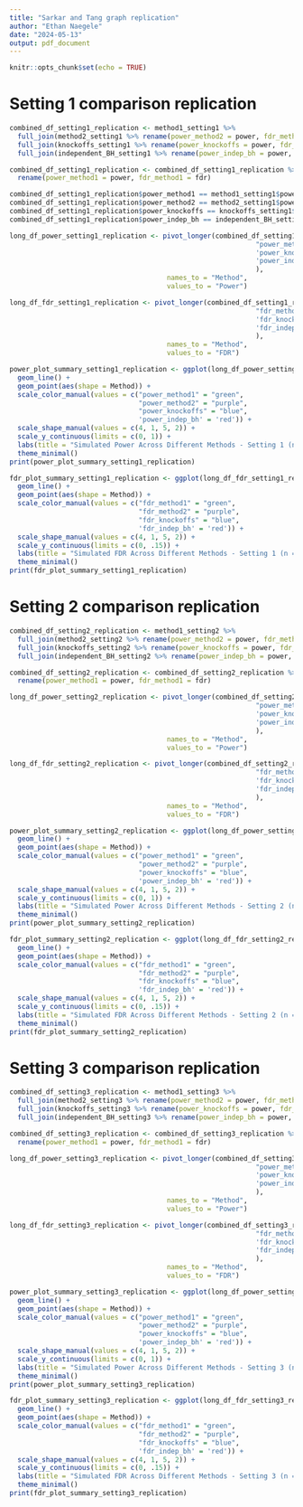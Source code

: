 ```yaml
---
title: "Sarkar and Tang graph replication"
author: "Ethan Naegele"
date: "2024-05-13"
output: pdf_document
---
```


```r
knitr::opts_chunk$set(echo = TRUE)
```

# Setting 1 comparison replication


```r
combined_df_setting1_replication <- method1_setting1 %>% 
  full_join(method2_setting1 %>% rename(power_method2 = power, fdr_method2 = fdr), by = 'a') %>% 
  full_join(knockoffs_setting1 %>% rename(power_knockoffs = power, fdr_knockoffs = fdr), by = 'a') %>% 
  full_join(independent_BH_setting1 %>% rename(power_indep_bh = power, fdr_indep_bh = fdr), by = 'a')

combined_df_setting1_replication <- combined_df_setting1_replication %>% 
  rename(power_method1 = power, fdr_method1 = fdr)
```


```r
combined_df_setting1_replication$power_method1 == method1_setting1$power
combined_df_setting1_replication$power_method2 == method2_setting1$power
combined_df_setting1_replication$power_knockoffs == knockoffs_setting1$power
combined_df_setting1_replication$power_indep_bh == independent_BH_setting1$power
```

```r
long_df_power_setting1_replication <- pivot_longer(combined_df_setting1_replication, cols = c("power_method1", 
                                                             "power_method2",
                                                             'power_knockoffs',
                                                             'power_indep_bh'
                                                             ), 
                                       names_to = "Method", 
                                       values_to = "Power")
```

```r
long_df_fdr_setting1_replication <- pivot_longer(combined_df_setting1_replication, cols = c("fdr_method1", 
                                                             "fdr_method2",
                                                             'fdr_knockoffs',
                                                             'fdr_indep_bh'
                                                             ), 
                                       names_to = "Method", 
                                       values_to = "FDR")
```

```r
power_plot_summary_setting1_replication <- ggplot(long_df_power_setting1_replication, aes(x = a, y = Power, color = Method)) +
  geom_line() +
  geom_point(aes(shape = Method)) +
  scale_color_manual(values = c("power_method1" = "green", 
                                "power_method2" = "purple", 
                                "power_knockoffs" = "blue",
                                'power_indep_bh' = 'red')) +
  scale_shape_manual(values = c(4, 1, 5, 2)) +
  scale_y_continuous(limits = c(0, 1)) + 
  labs(title = "Simulated Power Across Different Methods - Setting 1 (n = 200, d = 40, k = 8)", x = "Signal Strength - Amplitude", y = "Simulated Power") +
  theme_minimal()
print(power_plot_summary_setting1_replication)
```

```r
fdr_plot_summary_setting1_replication <- ggplot(long_df_fdr_setting1_replication, aes(x = a, y = FDR, color = Method)) +
  geom_line() +
  geom_point(aes(shape = Method)) +
  scale_color_manual(values = c("fdr_method1" = "green", 
                                "fdr_method2" = "purple", 
                                "fdr_knockoffs" = "blue",
                                'fdr_indep_bh' = 'red')) +
  scale_shape_manual(values = c(4, 1, 5, 2)) +
  scale_y_continuous(limits = c(0, .15)) + 
  labs(title = "Simulated FDR Across Different Methods - Setting 1 (n = 200, d = 40, k = 8)", x = "Signal Strength - Amplitude", y = "Simulated FDR") +
  theme_minimal()
print(fdr_plot_summary_setting1_replication)
```

# Setting 2 comparison replication

```r
combined_df_setting2_replication <- method1_setting2 %>% 
  full_join(method2_setting2 %>% rename(power_method2 = power, fdr_method2 = fdr), by = 'a') %>% 
  full_join(knockoffs_setting2 %>% rename(power_knockoffs = power, fdr_knockoffs = fdr), by = 'a') %>% 
  full_join(independent_BH_setting2 %>% rename(power_indep_bh = power, fdr_indep_bh = fdr), by = 'a')

combined_df_setting2_replication <- combined_df_setting2_replication %>% 
  rename(power_method1 = power, fdr_method1 = fdr)
```


```r
long_df_power_setting2_replication <- pivot_longer(combined_df_setting2_replication, cols = c("power_method1", 
                                                             "power_method2",
                                                             'power_knockoffs',
                                                             'power_indep_bh'
                                                             ), 
                                       names_to = "Method", 
                                       values_to = "Power")
```

```r
long_df_fdr_setting2_replication <- pivot_longer(combined_df_setting2_replication, cols = c("fdr_method1", 
                                                             "fdr_method2",
                                                             'fdr_knockoffs',
                                                             'fdr_indep_bh'
                                                             ), 
                                       names_to = "Method", 
                                       values_to = "FDR")
```


```r
power_plot_summary_setting2_replication <- ggplot(long_df_power_setting2_replication, aes(x = a, y = Power, color = Method)) +
  geom_line() +
  geom_point(aes(shape = Method)) +
  scale_color_manual(values = c("power_method1" = "green", 
                                "power_method2" = "purple", 
                                "power_knockoffs" = "blue",
                                'power_indep_bh' = 'red')) +
  scale_shape_manual(values = c(4, 1, 5, 2)) +
  scale_y_continuous(limits = c(0, 1)) + 
  labs(title = "Simulated Power Across Different Methods - Setting 2 (n = 500, d = 50, k = 10)", x = "Signal Strength - Amplitude", y = "Simulated Power") +
  theme_minimal()
print(power_plot_summary_setting2_replication)
```


```r
fdr_plot_summary_setting2_replication <- ggplot(long_df_fdr_setting2_replication, aes(x = a, y = FDR, color = Method)) +
  geom_line() +
  geom_point(aes(shape = Method)) +
  scale_color_manual(values = c("fdr_method1" = "green", 
                                "fdr_method2" = "purple", 
                                "fdr_knockoffs" = "blue",
                                'fdr_indep_bh' = 'red')) +
  scale_shape_manual(values = c(4, 1, 5, 2)) +
  scale_y_continuous(limits = c(0, .15)) + 
  labs(title = "Simulated FDR Across Different Methods - Setting 2 (n = 500, d = 50, k = 10)", x = "Signal Strength - Amplitude", y = "Simulated FDR") +
  theme_minimal()
print(fdr_plot_summary_setting2_replication)
```


# Setting 3 comparison replication



```r
combined_df_setting3_replication <- method1_setting3 %>% 
  full_join(method2_setting3 %>% rename(power_method2 = power, fdr_method2 = fdr), by = 'a') %>% 
  full_join(knockoffs_setting3 %>% rename(power_knockoffs = power, fdr_knockoffs = fdr), by = 'a') %>% 
  full_join(independent_BH_setting3 %>% rename(power_indep_bh = power, fdr_indep_bh = fdr), by = 'a')

combined_df_setting3_replication <- combined_df_setting3_replication %>% 
  rename(power_method1 = power, fdr_method1 = fdr)
```

```r
long_df_power_setting3_replication <- pivot_longer(combined_df_setting3_replication, cols = c("power_method1", 
                                                             "power_method2",
                                                             'power_knockoffs',
                                                             'power_indep_bh'
                                                             ), 
                                       names_to = "Method", 
                                       values_to = "Power")
```

```r
long_df_fdr_setting3_replication <- pivot_longer(combined_df_setting3_replication, cols = c("fdr_method1", 
                                                             "fdr_method2",
                                                             'fdr_knockoffs',
                                                             'fdr_indep_bh'
                                                             ), 
                                       names_to = "Method", 
                                       values_to = "FDR")
```



```r
power_plot_summary_setting3_replication <- ggplot(long_df_power_setting3_replication, aes(x = a, y = Power, color = Method)) +
  geom_line() +
  geom_point(aes(shape = Method)) +
  scale_color_manual(values = c("power_method1" = "green", 
                                "power_method2" = "purple", 
                                "power_knockoffs" = "blue",
                                'power_indep_bh' = 'red')) +
  scale_shape_manual(values = c(4, 1, 5, 2)) +
  scale_y_continuous(limits = c(0, 1)) + 
  labs(title = "Simulated Power Across Different Methods - Setting 3 (n = 1000, d = 100, k = 20)", x = "Signal Strength - Amplitude", y = "Simulated Power") +
  theme_minimal()
print(power_plot_summary_setting3_replication)
```

```r
fdr_plot_summary_setting3_replication <- ggplot(long_df_fdr_setting3_replication, aes(x = a, y = FDR, color = Method)) +
  geom_line() +
  geom_point(aes(shape = Method)) +
  scale_color_manual(values = c("fdr_method1" = "green", 
                                "fdr_method2" = "purple", 
                                "fdr_knockoffs" = "blue",
                                'fdr_indep_bh' = 'red')) +
  scale_shape_manual(values = c(4, 1, 5, 2)) +
  scale_y_continuous(limits = c(0, .15)) + 
  labs(title = "Simulated FDR Across Different Methods - Setting 3 (n = 1000, d = 100, k = 20)", x = "Signal Strength - Amplitude", y = "Simulated FDR") +
  theme_minimal()
print(fdr_plot_summary_setting3_replication)
```

